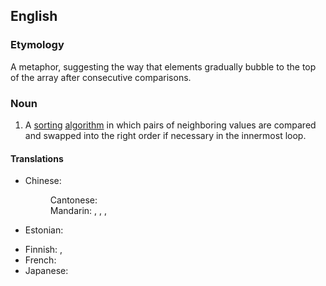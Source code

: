 ==English==

===Etymology===
A metaphor, suggesting the way that elements gradually bubble to the top of the array after consecutive comparisons.

===Noun===
{{wikipedia}}
{{en-noun}}

# {{lb|en|computing}} A [[sort]]ing [[algorithm]] in which pairs of neighboring values are compared and swapped into the right order if necessary in the innermost loop.

====Translations====
{{trans-top|sorting algorithm}}
* Chinese:
*: Cantonese: {{t|yue|冒泡排序|tr=mou6 pou5 paai4 zeoi6}}
*: Mandarin: {{t|cmn|冒泡排序|tr=màopào páixù}}, {{t|cmn|氣泡排序}}, {{t|cmn|气泡排序|tr=qìpào páixù}}, {{t|cmn|泡沫排序|tr=pàomò páixù}}
* Estonian: {{t|et|mullsortimine}}
{{trans-mid}}
* Finnish: {{t|fi|kuplalajittelu}}, {{t|fi|kuplajärjestäminen}}
* French: {{t+|fr|tri à bulles|m}}
* Japanese: {{t|ja|バブルソート|tr=baburu sōto}}
{{trans-bottom}}